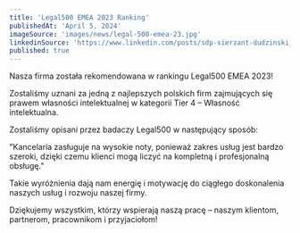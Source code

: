 ```yaml
---
title: 'Legal500 EMEA 2023 Ranking'
publishedAt: 'April 5, 2024'
imageSource: 'images/news/legal-500-emea-23.jpg'
linkedinSource: 'https://www.linkedin.com/posts/sdp-sierzant-dudzinski_intellectual-property-in-poland-activity-7054030379170557953-xGT3/'
published: true
---
```



Nasza firma została rekomendowana w rankingu Legal500 EMEA 2023! 

Zostaliśmy uznani za jedną z najlepszych polskich firm zajmujących się prawem własności intelektualnej w kategorii Tier 4 – Własność intelektualna.

Zostaliśmy opisani przez badaczy Legal500 w następujący sposób: 

"Kancelaria zasługuje na wysokie noty, ponieważ zakres usług jest bardzo szeroki, dzięki czemu klienci mogą liczyć na kompletną i profesjonalną obsługę."

Takie wyróżnienia dają nam energię i motywację do ciągłego doskonalenia naszych usług i rozwoju naszej firmy.

Dziękujemy wszystkim, którzy wspierają naszą pracę – naszym klientom, partnerom, pracownikom i przyjaciołom!